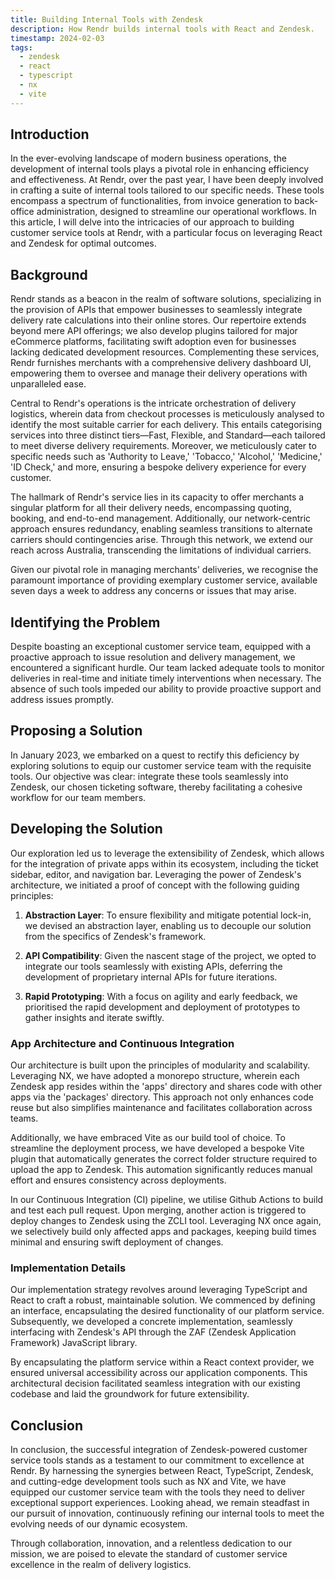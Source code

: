 ```yaml
---
title: Building Internal Tools with Zendesk
description: How Rendr builds internal tools with React and Zendesk.
timestamp: 2024-02-03
tags:
  - zendesk
  - react
  - typescript
  - nx
  - vite
---
```


## Introduction
In the ever-evolving landscape of modern business operations, the development of internal tools plays a pivotal role in enhancing efficiency and effectiveness. At Rendr, over the past year, I have been deeply involved in crafting a suite of internal tools tailored to our specific needs. These tools encompass a spectrum of functionalities, from invoice generation to back-office administration, designed to streamline our operational workflows. In this article, I will delve into the intricacies of our approach to building customer service tools at Rendr, with a particular focus on leveraging React and Zendesk for optimal outcomes.

## Background
Rendr stands as a beacon in the realm of software solutions, specializing in the provision of APIs that empower businesses to seamlessly integrate delivery rate calculations into their online stores. Our repertoire extends beyond mere API offerings; we also develop plugins tailored for major eCommerce platforms, facilitating swift adoption even for businesses lacking dedicated development resources. Complementing these services, Rendr furnishes merchants with a comprehensive delivery dashboard UI, empowering them to oversee and manage their delivery operations with unparalleled ease.

Central to Rendr's operations is the intricate orchestration of delivery logistics, wherein data from checkout processes is meticulously analysed to identify the most suitable carrier for each delivery. This entails categorising services into three distinct tiers—Fast, Flexible, and Standard—each tailored to meet diverse delivery requirements. Moreover, we meticulously cater to specific needs such as 'Authority to Leave,' 'Tobacco,' 'Alcohol,' 'Medicine,' 'ID Check,' and more, ensuring a bespoke delivery experience for every customer.

The hallmark of Rendr's service lies in its capacity to offer merchants a singular platform for all their delivery needs, encompassing quoting, booking, and end-to-end management. Additionally, our network-centric approach ensures redundancy, enabling seamless transitions to alternate carriers should contingencies arise. Through this network, we extend our reach across Australia, transcending the limitations of individual carriers.

Given our pivotal role in managing merchants' deliveries, we recognise the paramount importance of providing exemplary customer service, available seven days a week to address any concerns or issues that may arise.

## Identifying the Problem
Despite boasting an exceptional customer service team, equipped with a proactive approach to issue resolution and delivery management, we encountered a significant hurdle. Our team lacked adequate tools to monitor deliveries in real-time and initiate timely interventions when necessary. The absence of such tools impeded our ability to provide proactive support and address issues promptly.

## Proposing a Solution
In January 2023, we embarked on a quest to rectify this deficiency by exploring solutions to equip our customer service team with the requisite tools. Our objective was clear: integrate these tools seamlessly into Zendesk, our chosen ticketing software, thereby facilitating a cohesive workflow for our team members.

## Developing the Solution
Our exploration led us to leverage the extensibility of Zendesk, which allows for the integration of private apps within its ecosystem, including the ticket sidebar, editor, and navigation bar. Leveraging the power of Zendesk's architecture, we initiated a proof of concept with the following guiding principles:

1. **Abstraction Layer**: To ensure flexibility and mitigate potential lock-in, we devised an abstraction layer, enabling us to decouple our solution from the specifics of Zendesk's framework.

2. **API Compatibility**: Given the nascent stage of the project, we opted to integrate our tools seamlessly with existing APIs, deferring the development of proprietary internal APIs for future iterations.

3. **Rapid Prototyping**: With a focus on agility and early feedback, we prioritised the rapid development and deployment of prototypes to gather insights and iterate swiftly.

### App Architecture and Continuous Integration
Our architecture is built upon the principles of modularity and scalability. Leveraging NX, we have adopted a monorepo structure, wherein each Zendesk app resides within the 'apps' directory and shares code with other apps via the 'packages' directory. This approach not only enhances code reuse but also simplifies maintenance and facilitates collaboration across teams.

Additionally, we have embraced Vite as our build tool of choice. To streamline the deployment process, we have developed a bespoke Vite plugin that automatically generates the correct folder structure required to upload the app to Zendesk. This automation significantly reduces manual effort and ensures consistency across deployments.

In our Continuous Integration (CI) pipeline, we utilise Github Actions to build and test each pull request. Upon merging, another action is triggered to deploy changes to Zendesk using the ZCLI tool. Leveraging NX once again, we selectively build only affected apps and packages, keeping build times minimal and ensuring swift deployment of changes.

### Implementation Details
Our implementation strategy revolves around leveraging TypeScript and React to craft a robust, maintainable solution. We commenced by defining an interface, encapsulating the desired functionality of our platform service. Subsequently, we developed a concrete implementation, seamlessly interfacing with Zendesk's API through the ZAF (Zendesk Application Framework) JavaScript library.

By encapsulating the platform service within a React context provider, we ensured universal accessibility across our application components. This architectural decision facilitated seamless integration with our existing codebase and laid the groundwork for future extensibility.

## Conclusion
In conclusion, the successful integration of Zendesk-powered customer service tools stands as a testament to our commitment to excellence at Rendr. By harnessing the synergies between React, TypeScript, Zendesk, and cutting-edge development tools such as NX and Vite, we have equipped our customer service team with the tools they need to deliver exceptional support experiences. Looking ahead, we remain steadfast in our pursuit of innovation, continuously refining our internal tools to meet the evolving needs of our dynamic ecosystem.

Through collaboration, innovation, and a relentless dedication to our mission, we are poised to elevate the standard of customer service excellence in the realm of delivery logistics.